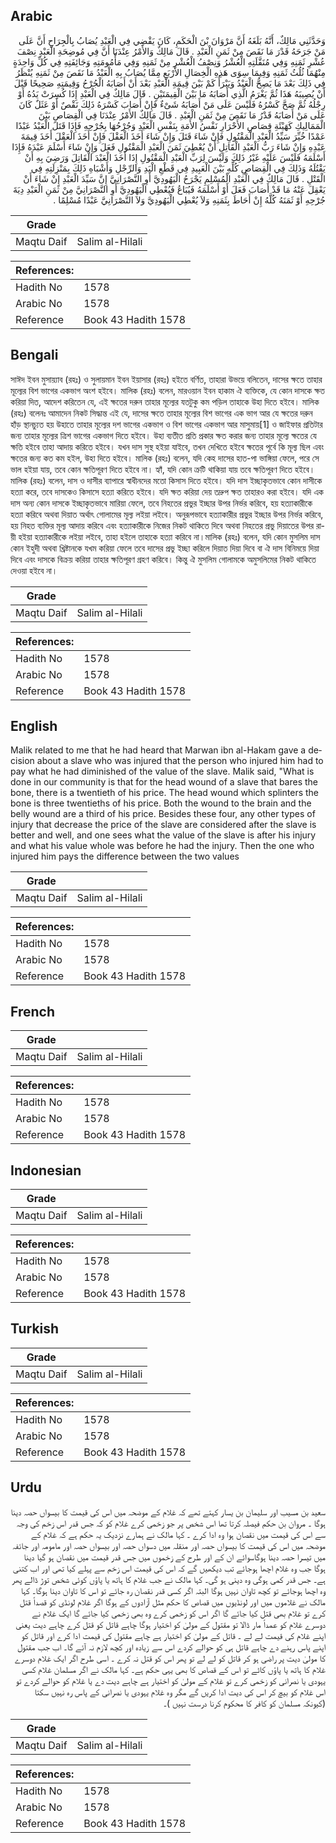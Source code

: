 ## Arabic


<div dir="rtl" lang="ar" style={{fontSize:'larger',backgroundColor:'#f8f9fa',padding:20}}>
وَحَدَّثَنِي مَالِكٌ، أَنَّهُ بَلَغَهُ أَنَّ مَرْوَانَ بْنَ الْحَكَمِ، كَانَ يَقْضِي فِي الْعَبْدِ يُصَابُ بِالْجِرَاحِ أَنَّ عَلَى مَنْ جَرَحَهُ قَدْرَ مَا نَقَصَ مِنْ ثَمَنِ الْعَبْدِ ‏.‏ قَالَ مَالِكٌ وَالأَمْرُ عِنْدَنَا أَنَّ فِي مُوضِحَةِ الْعَبْدِ نِصْفَ عُشْرِ ثَمَنِهِ وَفِي مُنَقَّلَتِهِ الْعُشْرُ وَنِصْفُ الْعُشْرِ مِنْ ثَمَنِهِ وَفِي مَأْمُومَتِهِ وَجَائِفَتِهِ فِي كُلِّ وَاحِدَةٍ مِنْهُمَا ثُلُثُ ثَمَنِهِ وَفِيمَا سِوَى هَذِهِ الْخِصَالِ الأَرْبَعِ مِمَّا يُصَابُ بِهِ الْعَبْدُ مَا نَقَصَ مِنْ ثَمَنِهِ يُنْظَرُ فِي ذَلِكَ بَعْدَ مَا يَصِحُّ الْعَبْدُ وَيَبْرَأُ كَمْ بَيْنَ قِيمَةِ الْعَبْدِ بَعْدَ أَنْ أَصَابَهُ الْجُرْحُ وَقِيمَتِهِ صَحِيحًا قَبْلَ أَنْ يُصِيبَهُ هَذَا ثُمَّ يَغْرَمُ الَّذِي أَصَابَهُ مَا بَيْنَ الْقِيمَتَيْنِ ‏.‏ قَالَ مَالِكٌ فِي الْعَبْدِ إِذَا كُسِرَتْ يَدُهُ أَوْ رِجْلُهُ ثُمَّ صَحَّ كَسْرُهُ فَلَيْسَ عَلَى مَنْ أَصَابَهُ شَىْءٌ فَإِنْ أَصَابَ كَسْرَهُ ذَلِكَ نَقْصٌ أَوْ عَثَلٌ كَانَ عَلَى مَنْ أَصَابَهُ قَدْرُ مَا نَقَصَ مِنْ ثَمَنِ الْعَبْدِ ‏.‏ قَالَ مَالِكٌ الأَمْرُ عِنْدَنَا فِي الْقِصَاصِ بَيْنَ الْمَمَالِيكِ كَهَيْئَةِ قِصَاصِ الأَحْرَارِ نَفْسُ الأَمَةِ بِنَفْسِ الْعَبْدِ وَجُرْحُهَا بِجُرْحِهِ فَإِذَا قَتَلَ الْعَبْدُ عَبْدًا عَمْدًا خُيِّرَ سَيِّدُ الْعَبْدِ الْمَقْتُولِ فَإِنْ شَاءَ قَتَلَ وَإِنْ شَاءَ أَخَذَ الْعَقْلَ فَإِنْ أَخَذَ الْعَقْلَ أَخَذَ قِيمَةَ عَبْدِهِ وَإِنْ شَاءَ رَبُّ الْعَبْدِ الْقَاتِلِ أَنْ يُعْطِيَ ثَمَنَ الْعَبْدِ الْمَقْتُولِ فَعَلَ وَإِنْ شَاءَ أَسْلَمَ عَبْدَهُ فَإِذَا أَسْلَمَهُ فَلَيْسَ عَلَيْهِ غَيْرُ ذَلِكَ وَلَيْسَ لِرَبِّ الْعَبْدِ الْمَقْتُولِ إِذَا أَخَذَ الْعَبْدَ الْقَاتِلَ وَرَضِيَ بِهِ أَنْ يَقْتُلَهُ وَذَلِكَ فِي الْقِصَاصِ كُلِّهِ بَيْنَ الْعَبِيدِ فِي قَطْعِ الْيَدِ وَالرِّجْلِ وَأَشْبَاهِ ذَلِكَ بِمَنْزِلَتِهِ فِي الْقَتْلِ ‏.‏ قَالَ مَالِكٌ فِي الْعَبْدِ الْمُسْلِمِ يَجْرَحُ الْيَهُودِيَّ أَوِ النَّصْرَانِيَّ إِنَّ سَيِّدَ الْعَبْدِ إِنْ شَاءَ أَنْ يَعْقِلَ عَنْهُ مَا قَدْ أَصَابَ فَعَلَ أَوْ أَسْلَمَهُ فَيُبَاعُ فَيُعْطِي الْيَهُودِيَّ أَوِ النَّصْرَانِيَّ مِنْ ثَمَنِ الْعَبْدِ دِيَةَ جُرْحِهِ أَوْ ثَمَنَهُ كُلَّهُ إِنْ أَحَاطَ بِثَمَنِهِ وَلاَ يُعْطِي الْيَهُودِيَّ وَلاَ النَّصْرَانِيَّ عَبْدًا مُسْلِمًا ‏.‏
</div>
<div style={{backgroundColor:'#f8f9fa',padding:20, marginBottom: 10}}><table> <thead> <tr> <th>Grade</th> <th></th> </tr> </thead> <tbody> <tr><td>Maqtu Daif</td><td>Salim al-Hilali</td></tr></tbody></table><table> <thead> <tr> <th>References:</th> <th></th> </tr> </thead> <tbody><tr><td>Hadith No</td><td>1578</td></tr><tr><td>Arabic No</td><td>1578</td></tr><tr><td>Reference</td><td>Book 43 Hadith 1578</td></tr></tbody></table></div>

## Bengali


<div dir="ltr" lang="bn" style={{fontSize:'larger',backgroundColor:'#f8f9fa',padding:20}}>
সাঈদ ইবন মুসায়্যাব (রহঃ) ও সুলায়মান ইবন ইয়াসার (রহঃ) হইতে বর্ণিত, তাহারা উভয়ে বলিতেন, দাসের ক্ষতে তাহার মূল্যের বিশ ভাগের একভাগ অংশ হইবে। মালিক (রহঃ) বলেন, মারওয়ান ইবন হাকাম ঐ ব্যক্তিকে, যে কোন দাসকে ক্ষত করিয়া দিত, আদেশ করিতেন যে, এই ক্ষতের দরুন তাহার মূল্যের যতটুকু কম পড়িল তাহাকে উহা দিতে হইবে। মালিক (রহঃ) বলেনঃ আমাদেন নিকট সিদ্ধান্ত এই যে, দাসের ক্ষতে তাহার মূল্যের বিশ ভাগের এক ভাগ আর যে ক্ষতের দরুন হাঁড় স্থানচ্যুত হয় উহাতে তাহার মূল্যের দশ ভাগের একভাগ ও বিশ ভাগের একভাগ আর মাসুমায়[1] ও জাইফার প্রতিটার জন্য তাহার মূল্যের ত্রিশ ভাগের একভাগ দিতে হইবে। উহা ব্যতীত প্রতি প্রকার ক্ষত করার জন্য তাহার মূল্যে ক্ষতের যে ক্ষতি হইবে তাহা আদায় করিতে হইবে। যখন দাস সুস্থ হইয়া যাইবে, তখন দেখিতে হইবে ক্ষতের পূর্বে কি মূল্য ছিল এবং ক্ষতের জন্য কত কম হইল, উহা দিতে হইবে। মালিক (রহঃ) বলেন, যদি কেহ দাসের হাত-পা ভাঙ্গিয়া ফেলে, পরে সে ভাল হইয়া যায়, তবে কোন ক্ষতিপূরণ দিতে হইবে না। হ্যাঁ, যদি কোন ক্রটি থাকিয়া যায় তবে ক্ষতিপূরণ দিতে হইবে। মালিক (রহঃ) বলেন, দাস ও দাসীর ব্যাপারে স্বাধীনদের মতো কিসাস দিতে হইবে। যদি দাস ইচ্ছাকৃতভাবে কোন দাসীকে হত্যা করে, তবে দাসকেও কিসাসে হত্যা করিতে হইবে। যদি ক্ষত করিয়া দেয় তদ্রুপ ক্ষত তাহারও করা হইবে। যদি এক দাস অন্য কোন দাসকে ইচ্ছাকৃতভাবে মারিয়া ফেলে, তবে নিহতের প্রভুর ইচ্ছার উপর নির্ভর করিবে, হয় হত্যাকারীকে হত্যা করিবে অথবা দিয়াত অর্থাৎ গোলামের মূল্য লইয়া লইবে। অনুরূপভাবে হত্যাকারীর প্রভুর ইচ্ছার উপর নির্ভর করিবে, হয় নিহত ব্যক্তির মূল্য আদায় করিবে এবং হত্যাকারীকে নিজের নিকট থাকিতে দিবে অথবা নিহতের প্রভু দিয়াতের উপর রায়ী হইয়া হত্যাকারীকে লইয়া লইবে, তাহা হইলে তাহাকে হত্যা করিবে না।মালিক (রহঃ) বলেন, যদি কোন মুসলিম দাস কোন ইহুদী অথবা খ্রিষ্টানকে যখম করিয়া ফেলে তবে দাসের প্রভু ইচ্ছা করিলে দিয়াত দিয়া দিবে বা ঐ দাস বিনিময়ে দিয়া দিবে এবং দাসকে বিক্রয় করিয়া তাহার ক্ষতিপূরণ গ্রহণ করিবে। কিন্তু ঐ মুসলিম গোলামকে অমুসলিমের নিকট থাকিতে দেওয়া হইবে না।
</div>
<div style={{backgroundColor:'#f8f9fa',padding:20, marginBottom: 10}}><table> <thead> <tr> <th>Grade</th> <th></th> </tr> </thead> <tbody> <tr><td>Maqtu Daif</td><td>Salim al-Hilali</td></tr></tbody></table><table> <thead> <tr> <th>References:</th> <th></th> </tr> </thead> <tbody><tr><td>Hadith No</td><td>1578</td></tr><tr><td>Arabic No</td><td>1578</td></tr><tr><td>Reference</td><td>Book 43 Hadith 1578</td></tr></tbody></table></div>

## English


<div dir="ltr" lang="en" style={{fontSize:'larger',backgroundColor:'#f8f9fa',padding:20}}>
Malik related to me that he had heard that Marwan ibn al-Hakam gave a decision about a slave who was injured that the person who injured him had to pay what he had diminished of the value of the slave. Malik said, "What is done in our community is that for the head wound of a slave that bares the bone, there is a twentieth of his price. The head wound which splinters the bone is three twentieths of his price. Both the wound to the brain and the belly wound are a third of his price. Besides these four, any other types of injury that decrease the price of the slave are considered after the slave is better and well, and one sees what the value of the slave is after his injury and what his value whole was before he had the injury. Then the one who injured him pays the difference between the two values
</div>
<div style={{backgroundColor:'#f8f9fa',padding:20, marginBottom: 10}}><table> <thead> <tr> <th>Grade</th> <th></th> </tr> </thead> <tbody> <tr><td>Maqtu Daif</td><td>Salim al-Hilali</td></tr></tbody></table><table> <thead> <tr> <th>References:</th> <th></th> </tr> </thead> <tbody><tr><td>Hadith No</td><td>1578</td></tr><tr><td>Arabic No</td><td>1578</td></tr><tr><td>Reference</td><td>Book 43 Hadith 1578</td></tr></tbody></table></div>

## French


<div dir="ltr" lang="fr" style={{fontSize:'larger',backgroundColor:'#f8f9fa',padding:20}}>

</div>
<div style={{backgroundColor:'#f8f9fa',padding:20, marginBottom: 10}}><table> <thead> <tr> <th>Grade</th> <th></th> </tr> </thead> <tbody> <tr><td>Maqtu Daif</td><td>Salim al-Hilali</td></tr></tbody></table><table> <thead> <tr> <th>References:</th> <th></th> </tr> </thead> <tbody><tr><td>Hadith No</td><td>1578</td></tr><tr><td>Arabic No</td><td>1578</td></tr><tr><td>Reference</td><td>Book 43 Hadith 1578</td></tr></tbody></table></div>

## Indonesian


<div dir="ltr" lang="id" style={{fontSize:'larger',backgroundColor:'#f8f9fa',padding:20}}>

</div>
<div style={{backgroundColor:'#f8f9fa',padding:20, marginBottom: 10}}><table> <thead> <tr> <th>Grade</th> <th></th> </tr> </thead> <tbody> <tr><td>Maqtu Daif</td><td>Salim al-Hilali</td></tr></tbody></table><table> <thead> <tr> <th>References:</th> <th></th> </tr> </thead> <tbody><tr><td>Hadith No</td><td>1578</td></tr><tr><td>Arabic No</td><td>1578</td></tr><tr><td>Reference</td><td>Book 43 Hadith 1578</td></tr></tbody></table></div>

## Turkish


<div dir="ltr" lang="tr" style={{fontSize:'larger',backgroundColor:'#f8f9fa',padding:20}}>

</div>
<div style={{backgroundColor:'#f8f9fa',padding:20, marginBottom: 10}}><table> <thead> <tr> <th>Grade</th> <th></th> </tr> </thead> <tbody> <tr><td>Maqtu Daif</td><td>Salim al-Hilali</td></tr></tbody></table><table> <thead> <tr> <th>References:</th> <th></th> </tr> </thead> <tbody><tr><td>Hadith No</td><td>1578</td></tr><tr><td>Arabic No</td><td>1578</td></tr><tr><td>Reference</td><td>Book 43 Hadith 1578</td></tr></tbody></table></div>

## Urdu


<div dir="rtl" lang="ur" style={{fontSize:'larger',backgroundColor:'#f8f9fa',padding:20}}>
سعید بن مسیب اور سلیمان بن یسار کہتے تھے کہ غلام کے موضحہ میں اس کی قیمت کا بیسواں حصہ دینا ہوگا ۔ مروان بن حکم فیصلہ کرتا تھا اس شخص پر جو زخمی کرے غلام کو کہ جس قدر اس زخم کی وجہ سے اس کی قیمت میں نقصان ہوا وہ ادا کرے ۔ کہا مالک نے ہمارے نزدیک یہ حکم ہے کہ غلام کے موضحہ میں اس کی قیمت کا بیسواں حصہ اور منقلہ میں دسواں حصہ اور بیسواں حصہ اور مامومہ اور جائفہ میں تیسرا حصہ دینا ہوگاسوائے ان کے اور طرح کے زخموں میں جس قدر قیمت میں نقصان ہو گیا دینا ہوگا جب وہ غلام اچھا ہوجائے تب دیکھیں گے کہ اس کی قیمت اس زخم سے پہلے کیا تھی اور اب کتنی ہے۔ جس قدر کمی ہوگی وہ دینی ہو گی۔ کہا مالک نے جب غلام کا ہاتھ یا پاؤں کوئی شخص توڑ ڈالے پھر وہ اچھا ہوجائے تو کچھ تاوان نہیں ہوگا البتہ اگر کسی قدر نقصان رہ جائے تو اس کا تاوان دینا ہوگا۔ کہا مالک نے غلاموں میں اور لونڈیوں میں قصاص کا حکم مثل آزادوں کے ہوگا اگر غلام لونڈی کو قصداً قتل کرے تو غلام بھی قتل کیا جائے گا اگر اس کو زخمی کرے وہ بھی زخمی کیا جائے گا ایک غلام نے دوسرے غلام کو عمداً مار ڈالا تو مقتول کے مولیٰ کو اختیار ہوگا چاہے قاتل کو قتل کرے چاہے دیت یعنی اپنے غلام کی قیمت لے لے ۔ قاتل کے مولیٰ کو اختیار ہے چاہے مقتول کی قیمت ادا کرے اور قاتل کو اپنے پاس رہنے دے چاہے قاتل ہی کو حوالے کردے اس سے زیادہ اور کچھ لازم نہ آئے گا۔ اب جب مقتول کا مولیٰ دیت پر راضی ہو کر قاتل کو لے لے تو پھر اس کو قتل نہ کرے ۔ اسی طرح اگر ایک غلام دوسرے غلام کا ہاتھ یا پاؤں کاٹے تو اس کے قصاص کا بھی یہی حکم ہے۔ کہا مالک نے اگر مسلمان غلام کسی یہودی یا نصرانی کو زخمی کرے تو غلام کے مولیٰ کو اختیار ہے چاہے دیت دے یا غلام کو حوالے کردے تو اس غلام کو بیچ کر اس کی دیت ادا کریں گے مگر وہ غلام یہودی یا نصرانی کے پاس رہ نہیں سکتا (کیونکہ مسلمان کو کافر کا محکوم کرنا درست نہیں )۔
</div>
<div style={{backgroundColor:'#f8f9fa',padding:20, marginBottom: 10}}><table> <thead> <tr> <th>Grade</th> <th></th> </tr> </thead> <tbody> <tr><td>Maqtu Daif</td><td>Salim al-Hilali</td></tr></tbody></table><table> <thead> <tr> <th>References:</th> <th></th> </tr> </thead> <tbody><tr><td>Hadith No</td><td>1578</td></tr><tr><td>Arabic No</td><td>1578</td></tr><tr><td>Reference</td><td>Book 43 Hadith 1578</td></tr></tbody></table></div>